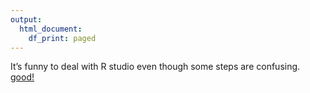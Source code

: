 ```yaml
---
output:
  html_document:
    df_print: paged
---
```


It's funny to deal with R studio even though some steps are confusing.
[good!](https://donggyuK.github.io/IODS-project)
